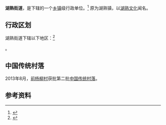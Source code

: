 {{中国乡级行政区
|景观照片文件名 =New Hushu.jpg
|景观照片描述 =
|汉语拼音 = 
|其他语言 = 
|其他语言名称 = 
|旧称 = 
|地名出处 = 
|位置图文件名 = 
|位置图描述 = 
|自定义图片= 
|建置时间 = 
|政府驻地 = 
|毗邻 = 
|总面积 = 
|总人口 = 
|总人口年份 = 
|户籍人口 = 
|户籍人口年份 = 
|常住人口 = 
|常住人口年份 = 
|人口密度 = 
|GDP = 
|GDP年份 = 
|邮政编码 = 
|电话区号 = 25
|官方网站 = 
|网站名称 = 
|32/01/15/008/000}}

'''湖熟街道'''，是{{PRC admin/fullname|32/01/15/008/000|3}}下辖的一个[[乡镇|乡镇]]级行政单位。<ref>{{PRC admin/ref sgc|{{PRC admin/parent|32/01/15/008/000}}}}</ref> 原为湖熟镇，以[[湖熟文化|湖熟文化]]闻名。

== 行政区划 ==

湖熟街道下辖以下地区：<ref>{{PRC admin/ref sgc|32/01/15/008/000}}</ref>

{{PRC admin/children|32/01/15/008/000}}。

==中国传统村落==
2013年8月，[[前杨柳村|前杨柳村]]获批第二批[[中国传统村落|中国传统村落]]。

== 参考资料 ==

{{reflist}}

{{行政区划小作品}}
{{PRC admin/navcat|32/01/15/008/000}}